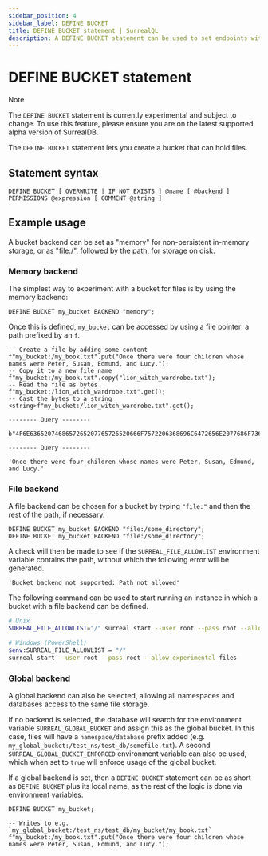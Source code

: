 ```yaml
---
sidebar_position: 4
sidebar_label: DEFINE BUCKET
title: DEFINE BUCKET statement | SurrealQL
description: A DEFINE BUCKET statement can be used to set endpoints with custom middleware and permissions.
---
```



# DEFINE BUCKET statement

<Since v="v3.0.0-aplha.1" />

> [!NOTE]
> The `DEFINE BUCKET` statement is currently experimental and subject to change. To use this feature, please ensure you are on the latest supported alpha version of SurrealDB.

The `DEFINE BUCKET` statement lets you create a bucket that can hold files.

## Statement syntax

```syntax title="SurrealQL Syntax"
DEFINE BUCKET [ OVERWRITE | IF NOT EXISTS ] @name [ @backend ]
PERMISSIONS @expression [ COMMENT @string ]
```

## Example usage

A bucket backend can be set as "memory" for non-persistent in-memory storage, or as "file:/", followed by the path, for storage on disk.

### Memory backend

The simplest way to experiment with a bucket for files is by using the memory backend:

```surql
DEFINE BUCKET my_bucket BACKEND "memory";
```

Once this is defined, `my_bucket` can be accessed by using a file pointer: a path prefixed by an `f`.

```surql
-- Create a file by adding some content
f"my_bucket:/my_book.txt".put("Once there were four children whose names were Peter, Susan, Edmund, and Lucy.");
-- Copy it to a new file name
f"my_bucket:/my_book.txt".copy("lion_witch_wardrobe.txt");
-- Read the file as bytes
f"my_bucket:/lion_witch_wardrobe.txt".get();
-- Cast the bytes to a string
<string>f"my_bucket:/lion_witch_wardrobe.txt".get();
```

```surql title="Output"
-------- Query --------

b"4F6E6365207468657265207765726520666F7572206368696C6472656E2077686F7365206E616D657320776572652050657465722C20537573616E2C2045646D756E642C20616E64204C7563792E"

-------- Query --------

'Once there were four children whose names were Peter, Susan, Edmund, and Lucy.'
```

### File backend

A file backend can be chosen for a bucket by typing `"file:"` and then the rest of the path, if necessary.

```surql
DEFINE BUCKET my_bucket BACKEND "file:/some_directory";
DEFINE BUCKET my_bucket BACKEND "file:/some_directory";
```

A check will then be made to see if the `SURREAL_FILE_ALLOWLIST` environment variable contains the path, without which the following error will be generated.

```surql
'Bucket backend not supported: Path not allowed'
```

The following command can be used to start running an instance in which a bucket with a file backend can be defined.

```bash
# Unix
SURREAL_FILE_ALLOWLIST="/" surreal start --user root --pass root --allow-experimental files

# Windows (PowerShell)
$env:SURREAL_FILE_ALLOWLIST = "/" 
surreal start --user root --pass root --allow-experimental files
```

### Global backend

A global backend can also be selected, allowing all namespaces and databases access to the same file storage.

If no backend is selected, the database will search for the environment variable `SURREAL_GLOBAL_BUCKET` and assign this as the global bucket. In this case, files will have a `namespace/database` prefix added (e.g. `my_global_bucket:/test_ns/test_db/somefile.txt`). A second `SURREAL_GLOBAL_BUCKET_ENFORCED` environment variable can also be used, which when set to `true` will enforce usage of the global bucket.

If a global backend is set, then a `DEFINE BUCKET` statement can be as short as `DEFINE BUCKET` plus its local name, as the rest of the logic is done via environment variables.

```surql
DEFINE BUCKET my_bucket;

-- Writes to e.g. `my_global_bucket:/test_ns/test_db/my_bucket/my_book.txt`
f"my_bucket:/my_book.txt".put("Once there were four children whose names were Peter, Susan, Edmund, and Lucy.");
```